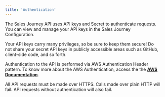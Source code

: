 ```yaml
---
title: 'Authentication'
---
```


The Sales Journey API uses API keys and Secret to authenticate requests. You can view and manage your API keys in the Sales Journey Configuration.

Your API keys carry many privileges, so be sure to keep them secure! Do not share your secret API keys in publicly accessible areas such as GitHub, client-side code, and so forth.

Authentication to the API is performed via AWS Authentication Header pattern. To know more about the AWS Authentication, access the the [**AWS Documentation**](https://docs.aws.amazon.com/AmazonS3/latest/userguide/RESTAuthentication.html). 

All API requests must be made over HTTPS. Calls made over plain HTTP will fail. API requests without authentication will also fail.